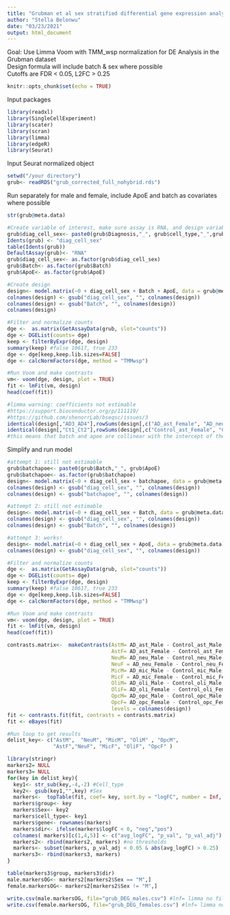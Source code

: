 ```yaml
---
title: "Grubman et al sex stratified differential gene expression analysis"
author: "Stella Belonwu"
date: "03/23/2021"
output: html_document
---
```


Goal: Use Limma Voom with TMM_wsp normalization for DE Analysis in the Grubman dataset\
Design formula will include batch & sex where possible\
Cutoffs are FDR < 0.05, L2FC > 0.25\

```r
knitr::opts_chunk$set(echo = TRUE)
```

Input packages\
```r
library(readxl)
library(SingleCellExperiment)
library(scater)
library(scran)
library(limma)
library(edgeR)
library(Seurat)
```

Input Seurat normalized object\
```r
setwd("/your directory")
grub<- readRDS("grub_corrected_full_nohybrid.rds")
```

Run separately for male and female, include ApoE and batch as covariates where possible\
```r
str(grub@meta.data)

#Create variable of interest, make sure assay is RNA, and design variables are factors
grub$diag_cell_sex<- paste0(grub$Diagnosis,"_", grub$cell_type,"_",grub$Sex)
Idents(grub) <- "diag_cell_sex"
table(Idents(grub))
DefaultAssay(grub)<- "RNA"
grub$diag_cell_sex<- as.factor(grub$diag_cell_sex)
grub$Batch<- as.factor(grub$Batch)
grub$ApoE<- as.factor(grub$ApoE)

#Create design
design<- model.matrix(~0 + diag_cell_sex + Batch + ApoE, data = grub@meta.data)
colnames(design) <- gsub("diag_cell_sex", "", colnames(design))
colnames(design) <- gsub("Batch", "", colnames(design))
colnames(design)

#Filter and normalize counts
dge <-  as.matrix(GetAssayData(grub, slot="counts")) 
dge <- DGEList(counts= dge)
keep <- filterByExpr(dge, design)
summary(keep) #false 10617, true 233
dge <- dge[keep,keep.lib.sizes=FALSE]
dge <- calcNormFactors(dge, method = "TMMwsp")

#Run Voom and make contrasts
vm<- voom(dge, design, plot = TRUE)
fit <- lmFit(vm, design)
head(coef(fit))

#limma warning: coefficients not estimable 
#https://support.bioconductor.org/p/111119/
#https://github.com/shenorrLab/bseqsc/issues/3
identical(design[,"AD3_AD4"],rowSums(design[,c("AD_ast_Female", "AD_neu_Female", "AD_mic_Female","AD_opc_Female", "AD_end_Female", "AD_oli_Female")])) #TRUE
identical(design[,"Ct1_Ct2"],rowSums(design[,c("Control_ast_Female", "Control_neu_Female", "Control_mic_Female","Control_opc_Female", "Control_end_Female", "Control_oli_Female")])) #TRUE
#this means that batch and apoe are collinear with the intercept of the model; need to simplify/remove one of them to make the model estimable
```

Simplify and run model
```r
#attempt 1: still not estimable
grub$batchapoe<- paste0(grub$Batch,"_", grub$ApoE)
grub$batchapoe<- as.factor(grub$batchapoe)
design<- model.matrix(~0 + diag_cell_sex + batchapoe, data = grub@meta.data)  #try concatenating batch and apoe
colnames(design) <- gsub("diag_cell_sex", "", colnames(design))
colnames(design) <- gsub("batchapoe", "", colnames(design))

#attempt 2: still not estimable
design<- model.matrix(~0 + diag_cell_sex + Batch, data = grub@meta.data)  #remove batch or apoe and check  
colnames(design) <- gsub("diag_cell_sex", "", colnames(design))
colnames(design) <- gsub("Batch", "", colnames(design))

#attempt 3: works!
design<- model.matrix(~0 + diag_cell_sex + ApoE, data = grub@meta.data)  #remove batch or apoe and check
colnames(design) <- gsub("diag_cell_sex", "", colnames(design))

#Filter and normalize counts
dge <-  as.matrix(GetAssayData(grub, slot="counts")) 
dge <- DGEList(counts= dge)
keep <- filterByExpr(dge, design)
summary(keep) #false 10617, true 233
dge <- dge[keep,keep.lib.sizes=FALSE]
dge <- calcNormFactors(dge, method = "TMMwsp")

#Run Voom and make contrasts
vm<- voom(dge, design, plot = TRUE)
fit <- lmFit(vm, design)
head(coef(fit))

contrasts.matrix<-  makeContrasts(AstM= AD_ast_Male - Control_ast_Male,
                                  AstF= AD_ast_Female - Control_ast_Female,
                                  NeuM= AD_neu_Male - Control_neu_Male,
                                  NeuF = AD_neu_Female - Control_neu_Female,
                                  MicM= AD_mic_Male - Control_mic_Male,
                                  MicF = AD_mic_Female - Control_mic_Female,
                                  OliM= AD_oli_Male - Control_oli_Male,
                                  OliF= AD_oli_Female - Control_oli_Female,
                                  OpcM= AD_opc_Male - Control_opc_Male,
                                  OpcF= AD_opc_Female - Control_opc_Female,
                                  levels = colnames(design))
fit <- contrasts.fit(fit, contrasts = contrasts.matrix) 
fit <- eBayes(fit)

#Run loop to get results 
delist_key<- c("AstM",  "NeuM", "MicM", "OliM" , "OpcM",
               "AstF","NeuF", "MicF", "OliF", "OpcF" )

library(stringr)
markers2= NULL
markers3= NULL
for(key in delist_key){
  key1<- str_sub(key,-4,-2) #Cell_type
  key2<- gsub(key1,"",key) #Sex
  markers<-  topTable(fit, coef= key, sort.by = "logFC", number = Inf, adjust.method = "BH")  
  markers$group<- key
  markers$Sex<- key2
  markers$cell_type<- key1
  markers$gene<- rownames(markers)
  markers$dir<- ifelse(markers$logFC < 0, "neg","pos")
  colnames( markers)[c(1,4,5)] <- c("avg_logFC", "p_val", "p_val_adj")
  markers2<- rbind(markers2, markers) #no thresholds
  markers<- subset(markers, p_val_adj < 0.05 & abs(avg_logFC) > 0.25)  
  markers3<- rbind(markers3, markers) 
}

table(markers3$group, markers3$dir)
male.markersOG<- markers2[markers2$Sex == "M",]
female.markersOG<- markers2[markers2$Sex != "M",]

write.csv(male.markersOG, file="grub_DEG_males.csv") #lnf= limma no filter
write.csv(female.markersOG, file="grub_DEG_females.csv") #lnf= limma no filter
```